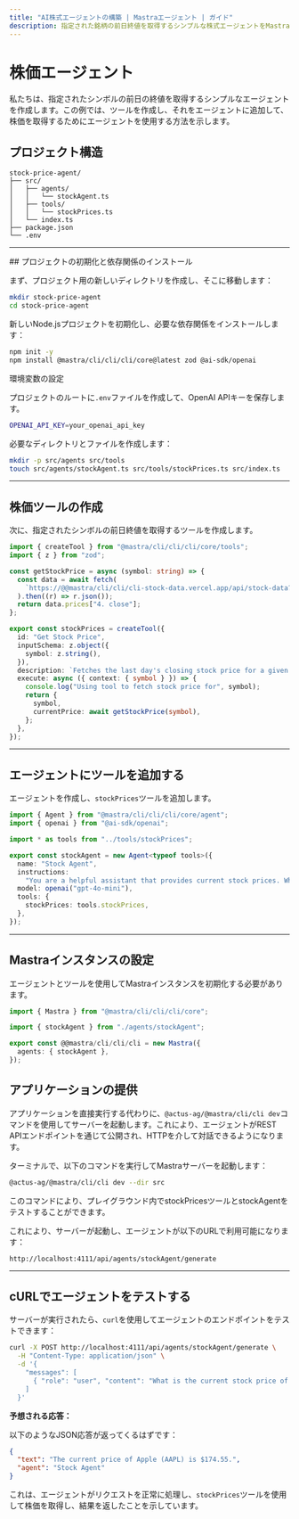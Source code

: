 ```yaml
---
title: "AI株式エージェントの構築 | Mastraエージェント | ガイド"
description: 指定された銘柄の前日終値を取得するシンプルな株式エージェントをMastraで作成するガイド。
---
```



# 株価エージェント

私たちは、指定されたシンボルの前日の終値を取得するシンプルなエージェントを作成します。この例では、ツールを作成し、それをエージェントに追加して、株価を取得するためにエージェントを使用する方法を示します。

<YouTube id="rIaZ4l7y9wo" />

## プロジェクト構造

```
stock-price-agent/
├── src/
│   ├── agents/
│   │   └── stockAgent.ts
│   ├── tools/
│   │   └── stockPrices.ts
│   └── index.ts
├── package.json
└── .env
```

---

<Steps>
## プロジェクトの初期化と依存関係のインストール

まず、プロジェクト用の新しいディレクトリを作成し、そこに移動します：

```bash
mkdir stock-price-agent
cd stock-price-agent
```

新しいNode.jsプロジェクトを初期化し、必要な依存関係をインストールします：

```bash copy
npm init -y
npm install @mastra/cli/cli/cli/core@latest zod @ai-sdk/openai
```

環境変数の設定

プロジェクトのルートに`.env`ファイルを作成して、OpenAI APIキーを保存します。

```bash filename=".env" copy
OPENAI_API_KEY=your_openai_api_key
```

必要なディレクトリとファイルを作成します：

```bash
mkdir -p src/agents src/tools
touch src/agents/stockAgent.ts src/tools/stockPrices.ts src/index.ts
```

---

## 株価ツールの作成

次に、指定されたシンボルの前日終値を取得するツールを作成します。

```ts filename="src/tools/stockPrices.ts"
import { createTool } from "@mastra/cli/cli/cli/core/tools";
import { z } from "zod";

const getStockPrice = async (symbol: string) => {
  const data = await fetch(
    `https://@@mastra/cli/cli/cli-stock-data.vercel.app/api/stock-data?symbol=${symbol}`,
  ).then((r) => r.json());
  return data.prices["4. close"];
};

export const stockPrices = createTool({
  id: "Get Stock Price",
  inputSchema: z.object({
    symbol: z.string(),
  }),
  description: `Fetches the last day's closing stock price for a given symbol`,
  execute: async ({ context: { symbol } }) => {
    console.log("Using tool to fetch stock price for", symbol);
    return {
      symbol,
      currentPrice: await getStockPrice(symbol),
    };
  },
});
```

---

## エージェントにツールを追加する

エージェントを作成し、`stockPrices`ツールを追加します。

```ts filename="src/agents/stockAgent.ts"
import { Agent } from "@mastra/cli/cli/cli/core/agent";
import { openai } from "@ai-sdk/openai";

import * as tools from "../tools/stockPrices";

export const stockAgent = new Agent<typeof tools>({
  name: "Stock Agent",
  instructions:
    "You are a helpful assistant that provides current stock prices. When asked about a stock, use the stock price tool to fetch the stock price.",
  model: openai("gpt-4o-mini"),
  tools: {
    stockPrices: tools.stockPrices,
  },
});
```

---

## Mastraインスタンスの設定

エージェントとツールを使用してMastraインスタンスを初期化する必要があります。

```ts filename="src/index.ts"
import { Mastra } from "@mastra/cli/cli/cli/core";

import { stockAgent } from "./agents/stockAgent";

export const @@mastra/cli/cli/cli = new Mastra({
  agents: { stockAgent },
});
```

## アプリケーションの提供

アプリケーションを直接実行する代わりに、`@actus-ag/@mastra/cli/cli dev`コマンドを使用してサーバーを起動します。これにより、エージェントがREST APIエンドポイントを通じて公開され、HTTPを介して対話できるようになります。

ターミナルで、以下のコマンドを実行してMastraサーバーを起動します：

```bash
@actus-ag/@mastra/cli/cli dev --dir src
```

このコマンドにより、プレイグラウンド内でstockPricesツールとstockAgentをテストすることができます。

これにより、サーバーが起動し、エージェントが以下のURLで利用可能になります：

```
http://localhost:4111/api/agents/stockAgent/generate
```

---

## cURLでエージェントをテストする

サーバーが実行されたら、`curl`を使用してエージェントのエンドポイントをテストできます：

```bash
curl -X POST http://localhost:4111/api/agents/stockAgent/generate \
  -H "Content-Type: application/json" \
  -d '{
    "messages": [
      { "role": "user", "content": "What is the current stock price of Apple (AAPL)?" }
    ]
  }'
```

**予想される応答：**

以下のようなJSON応答が返ってくるはずです：

```json
{
  "text": "The current price of Apple (AAPL) is $174.55.",
  "agent": "Stock Agent"
}
```

これは、エージェントがリクエストを正常に処理し、`stockPrices`ツールを使用して株価を取得し、結果を返したことを示しています。

</Steps>
